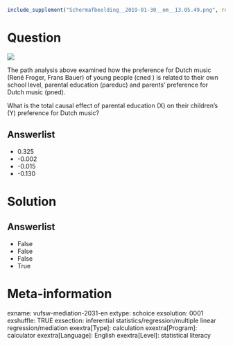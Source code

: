```r
include_supplement("Schermafbeelding__2019-01-30__om__13.05.49.png", recursive = TRUE)
```

Question
========
![](Schermafbeelding__2019-01-30__om__13.05.49.png)
  
The path analysis above examined how the preference for Dutch music (René Froger, Frans Bauer) of young people (cned ) is related to their own school level, parental education (pareduc) and parents' preference for Dutch music (pned).  

What is the total causal effect of parental education (X) on their children's (Y) preference for Dutch music?

Answerlist
----------
* 0.325
* -0.002
* -0.015
* -0.130

Solution
========

Answerlist
----------
* False
* False
* False
* True

Meta-information
================
exname: vufsw-mediation-2031-en
extype: schoice
exsolution: 0001
exshuffle: TRUE
exsection: inferential statistics/regression/multiple linear regression/mediation
exextra[Type]: calculation
exextra[Program]: calculator
exextra[Language]: English
exextra[Level]: statistical literacy

